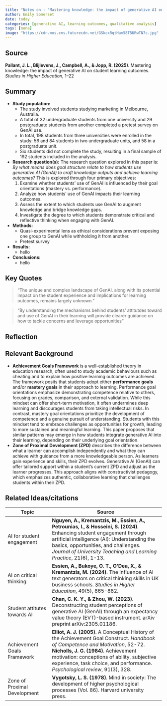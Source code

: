 ```yaml
---
title: "Notes on : 'Mastering knowledge: the impact of generative AI on student learning outcomes'"
author: Emily Somerset
date: today
categories: [generative AI, learning outcomes, qualitative analysis]
tags: [none]
image: "https://cdn.mos.cms.futurecdn.net/GSkcxRqtHam58T5URwTN7c.jpg"
---
```


## Source

**Pallant, J. L., Blijlevens, J., Campbell, A., & Jopp, R. (2025)**. Mastering knowledge: the impact of generative AI on student learning outcomes. *Studies in Higher Education*, 1–22

## Summary

- **Study population:** 
  - The study involved students studying marketing in Melbourne, Australia.
  - A total of 32 undergraduate students from one university and 29 postgraduate students from another completed a pretest survey on GenAI use.
  - In total, 198 students from three universities were enrolled in the study: 56 and 84 students in two undergraduate units, and 58 in a postgraduate unit. 
  - Six students did not complete the study, resulting in a final sample of 192 students included in the analysis.

- **Research question(s):** The research question explored in this paper is: *By what means does goal structure relate to how students use generative AI (GenAI) to craft knowledge outputs and achieve learning outcomes?* This is explored through four primary objectives:
    1) Examine whether students’ use of GenAI is influenced by their goal orientations (mastery vs. performance).
    2) Analyze how students’ use of GenAI impacts their learning outcomes.
    3) Assess the extent to which students use GenAI to augment knowledge and bridge knowledge gaps.
    4) Investigate the degree to which students demonstrate critical and reflective thinking when engaging with GenAI.
    
- **Methods:** 
  - Quasi-experimental lens as ethical considerations prevent exposing one group to GenAI while withholding it from another.
  - Pretest survey 


- **Results:**
  - hello
  
- **Conclusions:**
  - hello
   
## Key Quotes

> "The unique and complex landscape of GenAI. along with its potential impact on the student experience and implications for learning outcomes, remains largely unknown."

> "By understanding the mechanisms behind students' attitutdes toward and use of GenAI in their learning will provide clearer guidance on how to tackle concerns and leverage opportunities"



## Reflection {.callout-reflection}


## Relevant Background
  - **Achievement Goals Framework**  is a well-established theory in education research, often used to study academic behaviours such as cheating and to explain how positive learning outcomes are achieved. The framework posits that students adopt either **performance goals** and/or **mastery goals** in their approach to learning. Performance goal orientations emphasize demonstrating competence relative to others, focusing on grades, comparison, and external validation. While this mindset can offer short-term motivation, it often undermines deep learning and discourages students from taking intellectual risks. In contrast, mastery goal orientations prioritize the development of competence and a genuine pursuit of understanding. Students with this mindset tend to embrace challenges as opportunities for growth, leading to more sustained and meaningful learning. This paper proposes that similar patterns may emerge in how students integrate generative AI into their learning, depending on their underlying goal orientation.
   - **Zone of Proximal Development (ZPD)** describes the difference between what a learner can accomplish independently and what they can achieve with guidance from a more knowledgeable person. As learners gain experience and skills, their ZPD evolves. Generative AI (GenAI) can offer tailored support within a student’s current ZPD and adjust as the learner progresses. This approach aligns with constructivist pedagogy, which emphasizes authentic, collaborative learning that challenges students within their ZPD.


## Related Ideas/citations

| Topic                                 | Source                                                                                          |
|---------------------------------------|-------------------------------------------------------------------------------------------------|
|AI for student engagement | **Nguyen, A., Kremantzis, M., Essien, A., Petrounias, I., & Hosseini, S. (2024)**. Enhancing student engagement through artificial intelligence (AI): Understanding the basics, opportunities, and challenges. *Journal of University Teaching and Learning Practice*, 21(6), 1-13.|
|AI on critical thinking |**Essien, A., Bukoye, O. T., O’Dea, X., & Kremantzis, M. (2024)**. The influence of AI text generators on critical thinking skills in UK business schools. *Studies in Higher Education*, 49(5), 865-882. |
|Student attitutes towards AI |**Chan, C. K. Y., & Zhou, W. (2023)**. Deconstructing student perceptions of generative AI (GenAI) through an expectancy value theory (EVT)-based instrument. arXiv preprint arXiv:2305.01186. |
|Achievement Goals Framework| **Elliot, A. J. (2005)**. A Conceptual History of the Achievement Goal Construct. *Handbook of Competence and Motivation*, 52-72.<br> **Nicholls, J. G. (1984)**. Achievement motivation: conceptions of ability, subjective experience, task choice, and performance. *Psychological review*, 91(3), 328.|
|Zone of Proximal Development | **Vygotsky, L. S. (1978)**. Mind in society: The development of higher psychological processes (Vol. 86). Harvard university press.|

